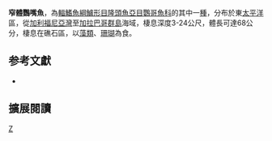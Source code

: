 {{Speciesbox 
| taxon = Scarus compressus
| authority = [[Osburn|Osburn]] & [[Nichols|Nichols]], 1916
| status= LC
| status_system = iucn3.1
| synonyms = *''Callyodon compressus''<br /><small>Osburn & Nichols, 1916</small>
}}

'''窄體鸚嘴魚'''，為[[輻鰭魚綱|輻鰭魚綱]][[鱸形目|鱸形目]][[隆頭魚亞目|隆頭魚亞目]][[鸚哥魚科|鸚哥魚科]]的其中一[[種|種]]，分布於東[[太平洋|太平洋]]區，從[[加利福尼亞灣|加利福尼亞灣]]至[[加拉巴哥群島|加拉巴哥群島]]海域，棲息深度3-24公尺，體長可達68公分，棲息在礁石區，以[[藻類|藻類]]、[[珊瑚|珊瑚]]為食。

== 参考文獻 ==
*{{FishBase_species|genus=Scarus|species=compressus|year=2012|month=7}}

== 擴展閱讀 == 
{{refbegin}}
{{wikispecies-inline|Scarus compressus|窄體鸚嘴魚}}
{{refend}}
{{Taxonbar|from=Q2636030}}

[[Category:鸚嘴魚屬|Z]]


{{鱸形目小作品}}